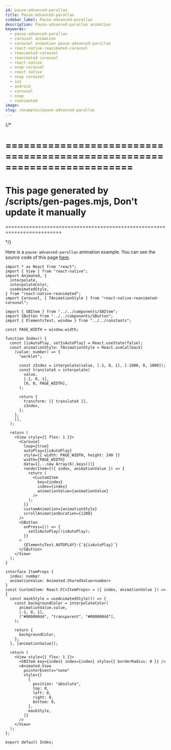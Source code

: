 ```yaml
---
id: pause-advanced-parallax
title: Pause-advanced-parallax
sidebar_label: Pause-advanced-parallax
description: Pause-advanced-parallax animation
keywords:
  - pause-advanced-parallax
  - carousel animation
  - carousel animation pause-advanced-parallax
  - react-native-reanimated-carousel
  - reanimated-carousel
  - reanimated carousel
  - react-native
  - snap-carousel
  - react native
  - snap carousel
  - ios
  - android
  - carousel
  - snap
  - reanimated
image:
slug: /examples/pause-advanced-parallax
---
```


{/* 

=========================================================================
=========================================================================
This page generated by /scripts/gen-pages.mjs, Don't update it manually 
=========================================================================
=========================================================================

*/}

Here is a `pause-advanced-parallax` animation example. You can see the source code of this page [here](https://github.com/dohooo/react-native-reanimated-carousel/blob/main/example/app/src/pages/pause-advanced-parallax/index.tsx).


<Page page='pause-advanced-parallax' />

```tsx copy
import * as React from "react";
import { View } from "react-native";
import Animated, {
  interpolate,
  interpolateColor,
  useAnimatedStyle,
} from "react-native-reanimated";
import Carousel, { TAnimationStyle } from "react-native-reanimated-carousel";

import { SBItem } from "../../components/SBItem";
import SButton from "../../components/SButton";
import { ElementsText, window } from "../../constants";

const PAGE_WIDTH = window.width;

function Index() {
  const [isAutoPlay, setIsAutoPlay] = React.useState(false);
  const animationStyle: TAnimationStyle = React.useCallback(
    (value: number) => {
      "worklet";

      const zIndex = interpolate(value, [-1, 0, 1], [-1000, 0, 1000]);
      const translateX = interpolate(
        value,
        [-1, 0, 1],
        [0, 0, PAGE_WIDTH],
      );

      return {
        transform: [{ translateX }],
        zIndex,
      };
    },
    [],
  );

  return (
    <View style={{ flex: 1 }}>
      <Carousel
        loop={true}
        autoPlay={isAutoPlay}
        style={{ width: PAGE_WIDTH, height: 240 }}
        width={PAGE_WIDTH}
        data={[...new Array(6).keys()]}
        renderItem={({ index, animationValue }) => {
          return (
            <CustomItem
              key={index}
              index={index}
              animationValue={animationValue}
            />
          );
        }}
        customAnimation={animationStyle}
        scrollAnimationDuration={1200}
      />
      <SButton
        onPress={() => {
          setIsAutoPlay(!isAutoPlay);
        }}
      >
        {ElementsText.AUTOPLAY}:{`${isAutoPlay}`}
      </SButton>
    </View>
  );
}

interface ItemProps {
  index: number
  animationValue: Animated.SharedValue<number>
}
const CustomItem: React.FC<ItemProps> = ({ index, animationValue }) => {
  const maskStyle = useAnimatedStyle(() => {
    const backgroundColor = interpolateColor(
      animationValue.value,
      [-1, 0, 1],
      ["#000000dd", "transparent", "#000000dd"],
    );

    return {
      backgroundColor,
    };
  }, [animationValue]);

  return (
    <View style={{ flex: 1 }}>
      <SBItem key={index} index={index} style={{ borderRadius: 0 }} />
      <Animated.View
        pointerEvents="none"
        style={[
          {
            position: "absolute",
            top: 0,
            left: 0,
            right: 0,
            bottom: 0,
          },
          maskStyle,
        ]}
      />
    </View>
  );
};

export default Index;

```